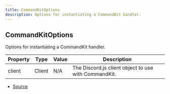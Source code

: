 ```yaml
---
title: CommandKitOptions
description: Options for instantiating a CommandKit handler.
---
```


## CommandKitOptions

Options for instantiating a CommandKit handler.

| Property | Type | Value | Description |
| ----------- | ----------- | ----------- | ----------- |
| client | Client | N/A | The Discord.js client object to use with CommandKit. |


- [Source](https://github.com/underctrl-io/commandkit/blob/98b939d6fdf8beaae597b4dc0351a139da52ee8d/packages/commandkit/src/types.ts#L12)
